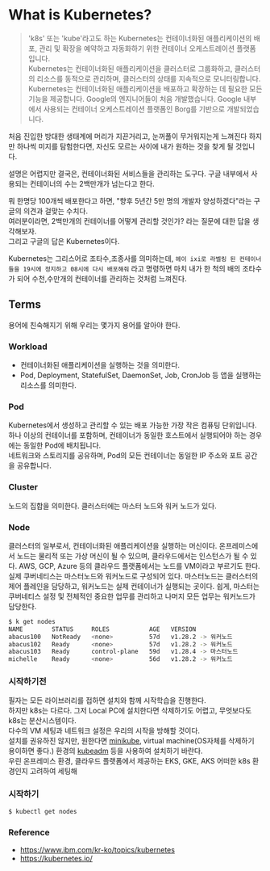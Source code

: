 # What is Kubernetes?
> 'k8s' 또는 'kube'라고도 하는 Kubernetes는 컨테이너화된 애플리케이션의 배포, 관리 및 확장을 예약하고 자동화하기 위한 컨테이너 오케스트레이션 플랫폼입니다.  
> Kubernetes는 컨테이너화된 애플리케이션을 클러스터로 그룹화하고, 클러스터의 리소스를 동적으로 관리하며, 클러스터의 상태를 지속적으로 모니터링합니다.  
> Kubernetes는 컨테이너화된 애플리케이션을 배포하고 확장하는 데 필요한 모든 기능을 제공합니다.
> Google의 엔지니어들이 처음 개발했습니다. Google 내부에서 사용되는 컨테이너 오케스트레이션 플랫폼인 Borg를 기반으로 개발되었습니다.  

처음 진입한 방대한 생태계에 머리가 지끈거리고, 눈꺼풀이 무거워지는게 느껴진다 하지만
하나씩 미지를 탐험한다면, 자신도 모르는 사이에 내가 원하는 것을 찾게 될 것입니다.

설명은 어렵지만 결국은, 컨테이너화된 서비스들을 관리하는 도구다.
구글 내부에서 사용되는 컨테이너의 수는 2백만개가 넘는다고 한다.  

뭐 한명당 100개씩 배포한다고 하면, "향후 5년간 5만 명의 개발자 양성하겠다"라는 구글의 의견과 걸맞는 수치다.  
여러분이라면, 2백만개의 컨테이너를 어떻게 관리할 것인가? 라는 질문에 대한 답을 생각해보자.    
그리고 구글의 답은 Kubernetes이다.    

Kubernetes는 그리스어로 조타수,조종사를 의미하는데, `헤이 ixi로 라벨링 된 컨테이너들을 19시에 정지하고 08시에 다시 배포해줘` 라고 명령하면 마치 내가 한 척의 배의 조타수가 되어 수천,수만개의 컨테이너를 관리하는 것처럼 느껴진다.  

## Terms
용어에 친숙해지기 위해 우리는 몇가지 용어를 알아야 한다.
### Workload
- 컨테이너화된 애플리케이션을 실행하는 것을 의미한다.
- Pod, Deployment, StatefulSet, DaemonSet, Job, CronJob 등 앱을 실행하는 리소스를 의미한다.
### Pod
Kubernetes에서 생성하고 관리할 수 있는 배포 가능한 가장 작은 컴퓨팅 단위입니다.  
하나 이상의 컨테이너를 포함하며, 컨테이너가 동일한 호스트에서 실행되어야 하는 경우에는 동일한 Pod에 배치됩니다.  
네트워크와 스토리지를 공유하며, Pod의 모든 컨테이너는 동일한 IP 주소와 포트 공간을 공유합니다.

### Cluster
노드의 집합을 의미한다. 
클러스터에는 마스터 노드와 워커 노드가 있다. 


### Node
클러스터의 일부로서, 컨테이너화된 애플리케이션을 실행하는 머신이다.
온프레미스에서 노드는 물리적 또는 가상 머신이 될 수 있으며, 클라우드에서는 인스턴스가 될 수 있다.
AWS, GCP, Azure 등의 클라우드 플랫폼에서는 노드를 VM이라고 부르기도 한다.  
실제 쿠버네티스는 마스터노드와 워커노드로 구성되어 있다. 마스터노드는 클러스터의 제어 플레인을 담당하고, 워커노드는 실제 컨테이너가 실행되는 곳이다.
쉽게, 마스터는 쿠버네티스 설정 및 전체적인 중요한 업무를 관리하고 나머지 모든 업무는 워커노드가 담당한다.  
```bash
$ k get nodes
NAME        STATUS     ROLES           AGE   VERSION
abacus100   NotReady   <none>          57d   v1.28.2 -> 워커노드
abacus102   Ready      <none>          57d   v1.28.2 -> 워커노드
abacus103   Ready      control-plane   59d   v1.28.4 -> 마스터노드
michelle    Ready      <none>          56d   v1.28.2 -> 워커노드
```

### 시작하기전
필자는 모든 라이브러리를 접하면 설치와 함께 시작학습을 진행한다.  
하지만 k8s는 다르다. 그저 Local PC에 설치한다면 삭제하기도 어렵고, 무엇보다도 k8s는 분산시스템이다.  
다수의 VM 세팅과 네트워크 설정은 우리의 시작을 방해할 것이다.  
설치를 권유하진 않지만, 원한다면 [minikube](https://minikube.sigs.k8s.io/docs/start/), virtual machine(OS자체를 삭제하기 용이하면 좋다.) 환경의 [kubeadm](https://kubernetes.io/ko/docs/setup/production-environment/tools/kubeadm/install-kubeadm/) 등을 사용하여 설치하기 바란다.  
우린 온프레미스 환경,  클라우드 플랫폼에서 제공하는 EKS, GKE, AKS  어떠한  k8s 환경인지 고려하여
세팅해
### 시작하기
```bash
$ kubectl get nodes

```




### Reference
- https://www.ibm.com/kr-ko/topics/kubernetes
- https://kubernetes.io/